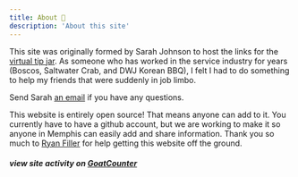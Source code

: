 ```yaml
---
title: About 📖
description: 'About this site'
---
```


This site was originally formed by Sarah Johnson to host the links for the [virtual tip jar](https://docs.google.com/forms/d/e/1FAIpQLSdMUxwOvTsmaAnxvTRW1h-X5iBe9ftCCpHi9ap3VfK9fSrmqw/viewform). As someone who has worked in the service industry for years (Boscos, Saltwater Crab, and DWJ Korean BBQ), I felt I had to do something to help my friends that were suddenly in job limbo.

Send Sarah [an email](mailto:sarahviamemphis@gmail.com) if you have any questions.

This website is entirely open source! That means anyone can add to it. You currently have to have a github account, but we are working to make it so anyone in Memphis can easily add and share information. Thank you so much to [Ryan Filler](https://github.com/ryanfiller) for help getting this website off the ground.

##### view site activity on [GoatCounter](https://tidymemphis.goatcounter.com/)
